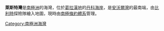 {{coord|64|54|S|62|36|W|source:GNIS|display=title}}

'''萊斯特灣'''是[[南極洲|南極洲]]的海灣，位於[[葛拉漢地|葛拉漢地]]的[[丹科海岸|丹科海岸]]，是[[安沃爾灣|安沃爾灣]]的最南端，由[[比利時|比利時]]探險隊繪入地圖，現時由[[南極條約體系|南極條約體系]]管理。

{{DEFAULTSORT:Lester Cove}}
[[Category:南極洲海灣|Category:南極洲海灣]]


{{DancoCoast-geo-stub}}